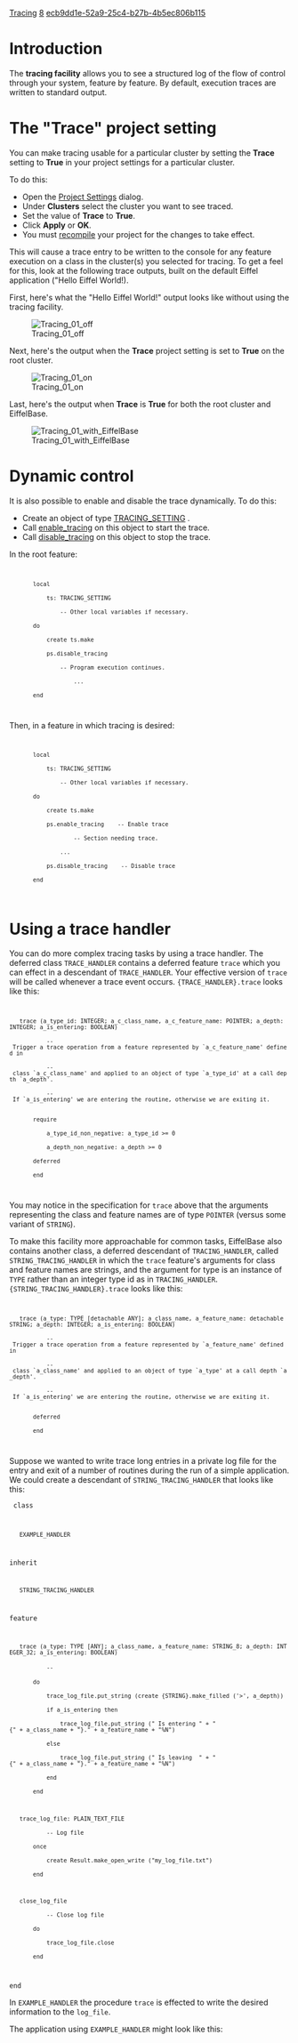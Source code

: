 [[Property:title|Tracing]]
[[Property:weight|8]]
[[Property:uuid|ecb9dd1e-52a9-25c4-b27b-4b5ec806b115]]
{{UnderConstruction}}


{{ReviewRequested}}


=Introduction=

The '''tracing facility''' allows you to see a structured log of the flow of control through your system, feature by feature. By default, execution traces are written to standard output. 


{{note|The tracing facility is not supported on the Microsoft .NET platform.}}


=The "Trace" project setting=

You can make tracing usable for a particular cluster by setting the '''Trace''' setting to '''True''' in your project settings for a particular cluster.

To do this:
* Open the [[Group Options|Project Settings]]  dialog. 
* Under '''Clusters''' select the cluster you want to see traced. 
* Set the value of '''Trace''' to '''True'''.
* Click '''Apply''' or '''OK'''. 
* You must [[Generating executables|recompile]]  your project for the changes to take effect. 

This will cause a trace entry to be written to the console for any feature execution on a class in the cluster(s) you selected for tracing. To get a feel for this, look at the following trace outputs, built on the default Eiffel application ("Hello Eiffel World!).

First, here's what the "Hello Eiffel World!" output looks like without using the tracing facility.


[[Image:Tracing 01 off]]


Next, here's the output when the '''Trace''' project setting is set to '''True''' on the root cluster.


[[Image:Tracing 01 on]]


Last, here's the output when '''Trace''' is '''True''' for both the root cluster and EiffelBase.


[[Image:Tracing 01 with EiffelBase]]


=Dynamic control=

It is also possible to enable and disable the trace dynamically. To do this:
* Create an object of type [[ref:/libraries/base/reference/tracing_setting_chart|TRACING_SETTING]] . 
* Call [[ref:libraries/base/reference/tracing_setting_flatshort|enable_tracing]]  on this object to start the trace. 
* Call [[ref:libraries/base/reference/tracing_setting_flatshort|disable_tracing]]  on this object to stop the trace. 

{{tip|To enable tracing on only part of a system, disable tracing at the very beginning of the program, enable it just before the part of the code that should be traced, and then disable it again after this section. The code below illustrates this tip. }}


In the root feature:

<code>
        local
            ts: TRACING_SETTING
                -- Other local variables if necessary.
        do
            create ts.make
            ps.disable_tracing
                -- Program execution continues.
                    ...
        end
</code>


Then, in a feature in which tracing is desired:

<code>
        local
            ts: TRACING_SETTING
                -- Other local variables if necessary.
        do
            create ts.make
            ps.enable_tracing    -- Enable trace
                    -- Section needing trace.
                ...
            ps.disable_tracing    -- Disable trace
        end
</code>


=Using a trace handler=

You can do more complex tracing tasks by using a trace handler. The deferred class <code>TRACE_HANDLER</code> contains a deferred feature <code>trace</code> which you can effect in a descendant of <code>TRACE_HANDLER</code>. Your effective version of <code>trace</code> will be called whenever a trace event occurs. <code>{TRACE_HANDLER}.trace</code> looks like this:

<code>
    trace (a_type_id: INTEGER; a_c_class_name, a_c_feature_name: POINTER; a_depth: INTEGER; a_is_entering: BOOLEAN)
            -- Trigger a trace operation from a feature represented by `a_c_feature_name' defined in
            -- class `a_c_class_name' and applied to an object of type `a_type_id' at a call depth `a_depth'.
            -- If `a_is_entering' we are entering the routine, otherwise we are exiting it.			
        require
            a_type_id_non_negative: a_type_id >= 0
            a_depth_non_negative: a_depth >= 0
        deferred
        end
</code>

You may notice in the specification for <code>trace</code> above that the arguments representing the class and feature names are of type <code>POINTER</code> (versus some variant of <code>STRING</code>). 

To make this facility more approachable for common tasks, EiffelBase also contains another class, a deferred descendant of <code>TRACING_HANDLER</code>, called <code>STRING_TRACING_HANDLER</code> in which the <code>trace</code> feature's arguments for class and feature names are strings, and the argument for type is an instance of <code>TYPE</code> rather than an integer type id as in <code>TRACING_HANDLER</code>. <code>{STRING_TRACING_HANDLER}.trace</code> looks like this:

<code>
    trace (a_type: TYPE [detachable ANY]; a_class_name, a_feature_name: detachable STRING; a_depth: INTEGER; a_is_entering: BOOLEAN)
            -- Trigger a trace operation from a feature represented by `a_feature_name' defined in
            -- class `a_class_name' and applied to an object of type `a_type' at a call depth `a_depth'.
            -- If `a_is_entering' we are entering the routine, otherwise we are exiting it.			
        deferred
        end
</code>

Suppose we wanted to write trace long entries in a private log file for the entry and exit of a number of routines during the run of a simple application. We could create a descendant of <code>STRING_TRACING_HANDLER</code> that looks like this: 

<code>
class
    EXAMPLE_HANDLER
inherit
    STRING_TRACING_HANDLER

feature

    trace (a_type: TYPE [ANY]; a_class_name, a_feature_name: STRING_8; a_depth: INTEGER_32; a_is_entering: BOOLEAN)
            -- <Precursor>
        do
            trace_log_file.put_string (create {STRING}.make_filled ('>', a_depth))
            if a_is_entering then
                trace_log_file.put_string (" Is entering " + "{" + a_class_name + "}." + a_feature_name + "%N")
            else
                trace_log_file.put_string (" Is leaving  " + "{" + a_class_name + "}." + a_feature_name + "%N")
            end
        end

    trace_log_file: PLAIN_TEXT_FILE 
            -- Log file
        once
            create Result.make_open_write ("my_log_file.txt")
        end

    close_log_file
            -- Close log file
        do
            trace_log_file.close
        end
end
</code>

In <code>EXAMPLE_HANDLER</code> the procedure <code>trace</code> is effected to write the desired information to the <code>log_file</code>. 

The application using <code>EXAMPLE_HANDLER</code> might look like this:



